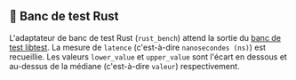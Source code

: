 
## 🦀 Banc de test Rust

L'adaptateur de banc de test Rust (`rust_bench`) attend la sortie du [banc de test libtest](https://doc.rust-lang.org/rustc/tests/index.html#benchmarks).
La mesure de `latence` (c'est-à-dire `nanosecondes (ns)`) est recueillie.
Les valeurs `lower_value` et `upper_value` sont l'écart en dessous et au-dessus de la médiane (c'est-à-dire `valeur`) respectivement.

<CargoRustBench />